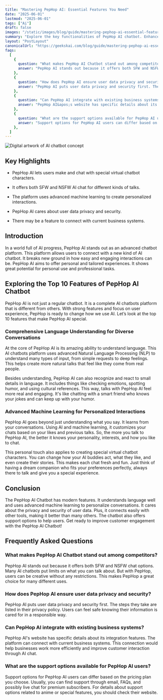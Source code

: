 ```yaml
---
title: "Mastering PepHop AI: Essential Features You Need"
date: "2025-06-01"
lastmod: "2025-06-01"
tags: ["Ai"]
draft: false
images: "/static/images/blog/guide/mastering-pephop-ai-essential-features-you-need.png"
summary: "Explore the key functionalities of PepHop AI chatbot. Enhance user engagement and streamline communication effortlessly."
layout: "PostLayout"
canonicalUrl: "https://geekskai.com/blog/guide/mastering-pephop-ai-essential-features-you-need/"
faqs:
  [
    {
      question: "What makes PepHop AI Chatbot stand out among competitors?",
      answer: "PepHop AI stands out because it offers both SFW and NSFW chat options. Many AI chatbots put limits on what you can talk about. But with PepHop, users can be creative without any restrictions. This makes PepHop a great choice for many different uses.PepHop AI stands out because it offers both SFW and NSFW chat options. Many AI chatbots put limits on what you can talk about. But with PepHop, users can be creative without any restrictions. This makes PepHop a great choice for many different uses.",
    },
    {
      question: "How does PepHop AI ensure user data privacy and security?",
      answer: "PepHop AI puts user data privacy and security first. The steps they take are listed in their privacy policy. Users can feel safe knowing their information is cared for in a responsible way.",
    },
    {
      question: "Can PepHop AI integrate with existing business systems?",
      answer: "PepHop AI&apos;s website has specific details about its integration features. The platform can connect with current business systems. This connection would help businesses work more efficiently and improve customer interaction through AI chat.",
    },
    {
      question: "What are the support options available for PepHop AI users?",
      answer: "Support options for PepHop AI users can differ based on the pricing plan you choose. Usually, you can find support through email, FAQs, and possibly live chat for premium subscribers. For details about support options related to anime or special features, you should check their website.",
    },
  ]
---
```


![Digital artwork of AI chatbot concept](/static/images/blog/guide/mastering-pephop-ai-essential-features-you-need.png)

## Key Highlights

- PepHop AI lets users make and chat with special virtual chatbot characters.

- It offers both SFW and NSFW AI chat for different kinds of talks.

- The platform uses advanced machine learning to create personalized interactions.

- PepHop AI cares about user data privacy and security.

- There may be a feature to connect with current business systems.

## Introduction

In a world full of AI progress, PepHop AI stands out as an advanced chatbot platform. This platform allows users to connect with a new kind of AI chatbot. It breaks new ground in how easy and engaging interactions can be. PepHop AI aims to offer personal and tailored experiences. It shows great potential for personal use and professional tasks.

## Exploring the Top 10 Features of PepHop AI Chatbot

PepHop AI is not just a regular chatbot. It is a complete AI chatbots platform that is different from others. With strong features and focus on user experience, PepHop is ready to change how we use AI. Let’s look at the top 10 features that make PepHop AI special.

### Comprehensive Language Understanding for Diverse Conversations

At the core of PepHop AI is its amazing ability to understand language. This AI chatbots platform uses advanced Natural Language Processing (NLP) to understand many types of input, from simple requests to deep feelings. This helps create more natural talks that feel like they come from real people.

Besides understanding, PepHop AI can also recognize and react to small details in language. It includes things like checking emotions, spotting humor, and using cultural references. This way, talks with PepHop AI feel more real and engaging. It's like chatting with a smart friend who knows your jokes and can keep up with your humor.

### Advanced Machine Learning for Personalized Interactions

PepHop AI goes beyond just understanding what you say. It learns from your conversations. Using AI and machine learning, it customizes your chats based on your likes and previous talks. So, the more you talk to PepHop AI, the better it knows your personality, interests, and how you like to chat.

This personal touch also applies to creating special virtual chatbot characters. You can change how your AI buddies act, what they like, and even create their stories. This makes each chat fresh and fun. Just think of having a dream companion who fits your preferences perfectly, always there to talk and give you a special experience.

## Conclusion

The PepHop AI Chatbot has modern features. It understands language well and uses advanced machine learning to personalize conversations. It cares about the privacy and security of user data. Plus, it connects easily with other tools, making it better than many others. The chatbot also offers support options to help users. Get ready to improve customer engagement with the PepHop AI Chatbot!

## Frequently Asked Questions

### What makes PepHop AI Chatbot stand out among competitors?

PepHop AI stands out because it offers both SFW and NSFW chat options. Many AI chatbots put limits on what you can talk about. But with PepHop, users can be creative without any restrictions. This makes PepHop a great choice for many different uses.

### How does PepHop AI ensure user data privacy and security?

PepHop AI puts user data privacy and security first. The steps they take are listed in their privacy policy. Users can feel safe knowing their information is cared for in a responsible way.

### Can PepHop AI integrate with existing business systems?

PepHop AI's website has specific details about its integration features. The platform can connect with current business systems. This connection would help businesses work more efficiently and improve customer interaction through AI chat.

### What are the support options available for PepHop AI users?

Support options for PepHop AI users can differ based on the pricing plan you choose. Usually, you can find support through email, FAQs, and possibly live chat for premium subscribers. For details about support options related to anime or special features, you should check their website.
